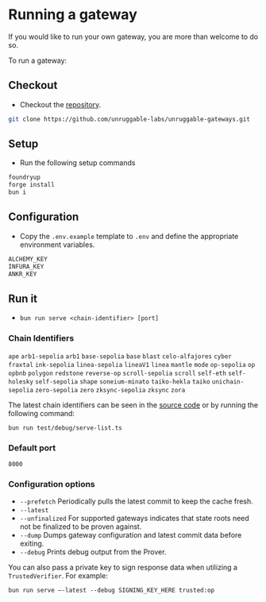 # Running a gateway

If you would like to run your own gateway, you are more than welcome to do so.

To run a gateway:

## Checkout

- Checkout the [repository](https://github.com/unruggable-labs/unruggable-gateways/tree/main).

```bash 
git clone https://github.com/unruggable-labs/unruggable-gateways.git
```

## Setup

- Run the following setup commands
```bash
foundryup
forge install
bun i
```

## Configuration

- Copy the `.env.example` template to `.env` and define the appropriate environment variables.
```bash
ALCHEMY_KEY
INFURA_KEY
ANKR_KEY
```

## Run it

* `bun run serve <chain-identifier> [port]`

### Chain Identifiers

`ape` `arb1-sepolia` `arb1` `base-sepolia` `base` `blast` `celo-alfajores` `cyber` `fraxtal` `ink-sepolia` `linea-sepolia` `lineaV1` `linea` `mantle` `mode` `op-sepolia` `op` `opbnb` `polygon` `redstone` `reverse-op` `scroll-sepolia` `scroll` `self-eth` `self-holesky` `self-sepolia` `shape` `soneium-minato` `taiko-hekla` `taiko` `unichain-sepolia` `zero-sepolia` `zero` `zksync-sepolia` `zksync` `zora`

The latest chain identifiers can be seen in the [source code](https://github.com/unruggable-labs/unruggable-gateways/blob/main/scripts/serve.ts) or by running the following command:

```
bun run test/debug/serve-list.ts
```

### Default port

`8000`

### Configuration options

- `--prefetch` Periodically pulls the latest commit to keep the cache fresh.
- `--latest`
- `--unfinalized` For supported gateways indicates that state roots need not be finalized to be proven against.
- `--dump` Dumps gateway configuration and latest commit data before exiting.
- `--debug` Prints debug output from the Prover.

You can also pass a private key to sign response data when utilizing a `TrustedVerifier`. For example:

```
bun run serve —-latest --debug SIGNING_KEY_HERE trusted:op
```
